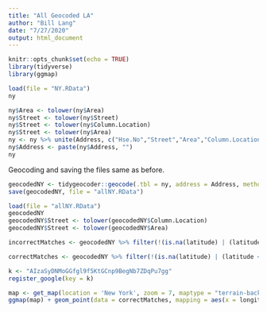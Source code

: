 ```yaml
---
title: "All Geocoded LA"
author: "Bill Lang"
date: "7/27/2020"
output: html_document
---
```


```r
knitr::opts_chunk$set(echo = TRUE)
library(tidyverse)
library(ggmap)
```


```r
load(file = "NY.RData")
ny
```


```r
ny$Area <- tolower(ny$Area)
ny$Street <- tolower(ny$Street)
ny$Street <- tolower(ny$Column.Location)
ny$Street <- tolower(ny$Area)
ny <- ny %>% unite(Address, c("Hse.No","Street","Area","Column.Location"), sep = " ",remove = FALSE)
ny$Address <- paste(ny$Address, "")
ny
```

Geocoding and saving the files same as before. 
 
```r
geocodedNY <- tidygeocoder::geocode(.tbl = ny, address = Address, method = "osm", lat = latitude, long = longitude)
save(geocodedNY, file = "allNY.RData")
```


```r
load(file = "allNY.RData")
geocodedNY 
geocodedNY$Street <- tolower(geocodedNY$Column.Location)
geocodedNY$Street <- tolower(geocodedNY$Area)
```


```r
incorrectMatches <- geocodedNY %>% filter(!(is.na(latitude) | (latitude < 38) | (latitude > 44) | (longitude < -78) | (longitude > -71)) )
```

```r
correctMatches <- geocodedNY %>% filter(!(is.na(latitude) | (latitude < 38) | (latitude > 44) | (longitude < -78) | (longitude > -71)) )
```


```r
k <- "AIzaSyDNMoGGfgl9f5KtGCnp9BegNb7ZDqPu7gg"
register_google(key = k)
```



```r
map <- get_map(location = 'New York', zoom = 7, maptype = "terrain-background", source = 'google', color = 'color')
ggmap(map) + geom_point(data = correctMatches, mapping = aes(x = longitude, y = latitude, color = factor(Column.Location)), size = 1) + theme(legend.position = "none")
```

